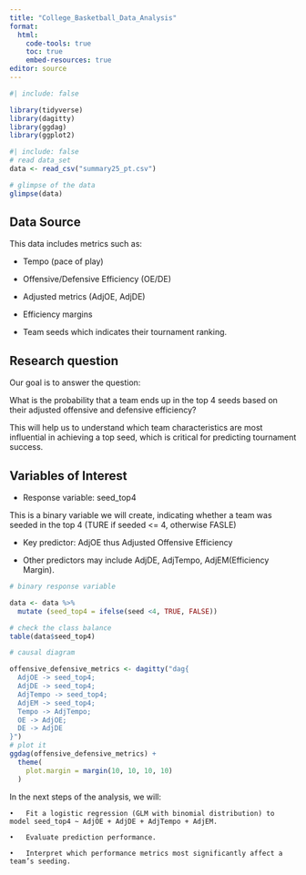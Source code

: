 ```yaml
---
title: "College_Basketball_Data_Analysis"
format: 
  html:
    code-tools: true
    toc: true
    embed-resources: true
editor: source
---
```




```r
#| include: false

library(tidyverse)
library(dagitty)
library(ggdag)
library(ggplot2)
```

```r
#| include: false
# read data_set
data <- read_csv("summary25_pt.csv")
```

```r
# glimpse of the data
glimpse(data)
```
## Data Source


This data includes metrics such as:

- Tempo (pace of play)

- Offensive/Defensive Efficiency (OE/DE)

- Adjusted metrics (AdjOE, AdjDE)

- Efficiency margins

- Team seeds which indicates their tournament ranking.

## Research question

Our goal is to answer the question:

What is the probability that a team ends up in the top 4 seeds based on their adjusted offensive and defensive efficiency?

This will help us to understand which team characteristics are most influential in achieving a top seed, which is critical for predicting tournament success.


## Variables of Interest

- Response variable: seed_top4 

This is a binary variable we will create, indicating whether a team was seeded in the top 4 (TURE if seeded <= 4, otherwise FASLE)

- Key predictor: AdjOE thus Adjusted Offensive Efficiency

- Other predictors may include AdjDE, AdjTempo, AdjEM(Efficiency Margin).

```r
# binary response variable

data <- data %>%
  mutate (seed_top4 = ifelse(seed <4, TRUE, FALSE))

# check the class balance
table(data$seed_top4)
```


```r
# causal diagram

offensive_defensive_metrics <- dagitty("dag{
  AdjOE -> seed_top4;
  AdjDE -> seed_top4;
  AdjTempo -> seed_top4;
  AdjEM -> seed_top4;
  Tempo -> AdjTempo;
  OE -> AdjOE;
  DE -> AdjDE
}")
# plot it
ggdag(offensive_defensive_metrics) +
  theme(
    plot.margin = margin(10, 10, 10, 10)
  )
```

In the next steps of the analysis, we will:

	•	Fit a logistic regression (GLM with binomial distribution) to model seed_top4 ~ AdjOE + AdjDE + AdjTempo + AdjEM.
	
	•	Evaluate prediction performance.
	
	•	Interpret which performance metrics most significantly affect a team’s seeding.
